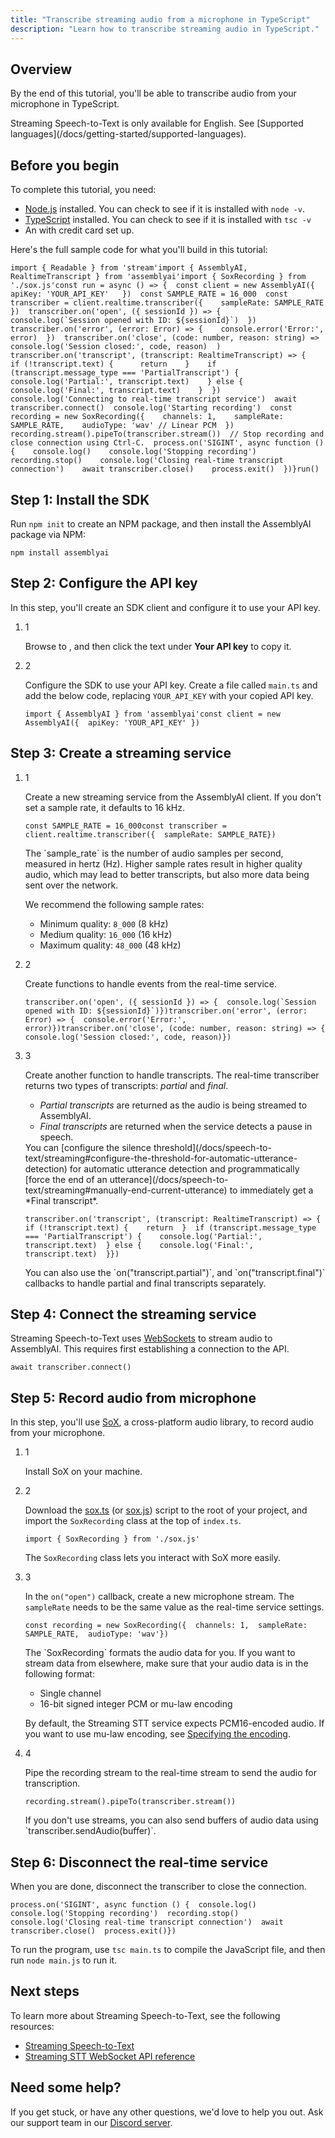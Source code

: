 ```yaml
---
title: "Transcribe streaming audio from a microphone in TypeScript"
description: "Learn how to transcribe streaming audio in TypeScript."
---
```


## Overview[​](#overview "Direct link to Overview")

By the end of this tutorial, you'll be able to transcribe audio from your microphone in TypeScript.

<Note>
  Streaming Speech-to-Text is only available for English. See [Supported languages](/docs/getting-started/supported-languages).
</Note>

## Before you begin[​](#before-you-begin "Direct link to Before you begin")

To complete this tutorial, you need:

* [Node.js](https://nodejs.org/) installed. You can check to see if it is installed with `node -v`.
* [TypeScript](https://www.typescriptlang.org/) installed. You can check to see if it is installed with `tsc -v`
* An with credit card set up.

Here's the full sample code for what you'll build in this tutorial:

```
import { Readable } from 'stream'import { AssemblyAI, RealtimeTranscript } from 'assemblyai'import { SoxRecording } from './sox.js'const run = async () => {  const client = new AssemblyAI({    apiKey: 'YOUR_API_KEY'   })  const SAMPLE_RATE = 16_000  const transcriber = client.realtime.transcriber({    sampleRate: SAMPLE_RATE  })  transcriber.on('open', ({ sessionId }) => {    console.log(`Session opened with ID: ${sessionId}`)  })  transcriber.on('error', (error: Error) => {    console.error('Error:', error)  })  transcriber.on('close', (code: number, reason: string) =>    console.log('Session closed:', code, reason)  )  transcriber.on('transcript', (transcript: RealtimeTranscript) => {    if (!transcript.text) {      return    }    if (transcript.message_type === 'PartialTranscript') {      console.log('Partial:', transcript.text)    } else {      console.log('Final:', transcript.text)    }  })  console.log('Connecting to real-time transcript service')  await transcriber.connect()  console.log('Starting recording')  const recording = new SoxRecording({    channels: 1,    sampleRate: SAMPLE_RATE,    audioType: 'wav' // Linear PCM  })  recording.stream().pipeTo(transcriber.stream())  // Stop recording and close connection using Ctrl-C.  process.on('SIGINT', async function () {    console.log()    console.log('Stopping recording')    recording.stop()    console.log('Closing real-time transcript connection')    await transcriber.close()    process.exit()  })}run()
```

## Step 1: Install the SDK[​](#step-1-install-the-sdk "Direct link to Step 1: Install the SDK")

Run `npm init` to create an NPM package, and then install the AssemblyAI package via NPM:

```
npm install assemblyai
```

## Step 2: Configure the API key[​](#step-2-configure-the-api-key "Direct link to Step 2: Configure the API key")

In this step, you'll create an SDK client and configure it to use your API key.

1. 1

   Browse to , and then click the text under **Your API key** to copy it.

2. 2

   Configure the SDK to use your API key. Create a file called `main.ts` and add the below code, replacing `YOUR_API_KEY` with your copied API key.

   ```
   import { AssemblyAI } from 'assemblyai'const client = new AssemblyAI({  apiKey: 'YOUR_API_KEY' })
   ```

## Step 3: Create a streaming service[​](#step-3-create-a-streaming-service "Direct link to Step 3: Create a streaming service")

1. 1

   Create a new streaming service from the AssemblyAI client. If you don't set a sample rate, it defaults to 16 kHz.

   ```
   const SAMPLE_RATE = 16_000const transcriber = client.realtime.transcriber({  sampleRate: SAMPLE_RATE})
   ```

   <Note>
     The `sample_rate` is the number of audio samples per second, measured in hertz (Hz). Higher sample rates result in higher quality audio, which may lead to better transcripts, but also more data being sent over the network.

     We recommend the following sample rates:

     * Minimum quality: `8_000` (8 kHz)
     * Medium quality: `16_000` (16 kHz)
     * Maximum quality: `48_000` (48 kHz)
   </Note>

2. 2

   Create functions to handle events from the real-time service.

   ```
   transcriber.on('open', ({ sessionId }) => {  console.log(`Session opened with ID: ${sessionId}`)})transcriber.on('error', (error: Error) => {  console.error('Error:', error)})transcriber.on('close', (code: number, reason: string) => {  console.log('Session closed:', code, reason)})
   ```

3. 3

   Create another function to handle transcripts. The real-time transcriber returns two types of transcripts: *partial* and *final*.

   * *Partial transcripts* are returned as the audio is being streamed to AssemblyAI.
   * *Final transcripts* are returned when the service detects a pause in speech.

   <Check>
     You can [configure the silence threshold](/docs/speech-to-text/streaming#configure-the-threshold-for-automatic-utterance-detection) for automatic utterance detection and programmatically [force the end of an utterance](/docs/speech-to-text/streaming#manually-end-current-utterance) to immediately get a *Final transcript*.
   </Check>

   ```
   transcriber.on('transcript', (transcript: RealtimeTranscript) => {  if (!transcript.text) {    return  }  if (transcript.message_type === 'PartialTranscript') {    console.log('Partial:', transcript.text)  } else {    console.log('Final:', transcript.text)  }})
   ```

   <Check>
     You can also use the `on("transcript.partial")`, and `on("transcript.final")` callbacks to handle partial and final transcripts separately.
   </Check>

## Step 4: Connect the streaming service[​](#step-4-connect-the-streaming-service "Direct link to Step 4: Connect the streaming service")

Streaming Speech-to-Text uses [WebSockets](https://developer.mozilla.org/en-US/docs/Web/API/WebSockets_API) to stream audio to AssemblyAI. This requires first establishing a connection to the API.

```
await transcriber.connect()
```

## Step 5: Record audio from microphone[​](#step-5-record-audio-from-microphone "Direct link to Step 5: Record audio from microphone")

In this step, you'll use [SoX](http://sox.sourceforge.net/), a cross-platform audio library, to record audio from your microphone.

1. 1

   Install SoX on your machine.

2. 2

   Download the [sox.ts](https://raw.githubusercontent.com/AssemblyAI/assemblyai-node-sdk/main/samples/streaming-stt-from-mic/sox.ts) (or [sox.js](https://raw.githubusercontent.com/AssemblyAI/assemblyai-node-sdk/main/samples/streaming-stt-from-mic/sox.js)) script to the root of your project, and import the `SoxRecording` class at the top of `index.ts`.

   ```
   import { SoxRecording } from './sox.js'
   ```

   The `SoxRecording` class lets you interact with SoX more easily.

3. 3

   In the `on("open")` callback, create a new microphone stream. The `sampleRate` needs to be the same value as the real-time service settings.

   ```
   const recording = new SoxRecording({  channels: 1,  sampleRate: SAMPLE_RATE,  audioType: 'wav'})
   ```

   <Note>
     The `SoxRecording` formats the audio data for you. If you want to stream data from elsewhere, make sure that your audio data is in the following format:

     * Single channel
     * 16-bit signed integer PCM or mu-law encoding

     By default, the Streaming STT service expects PCM16-encoded audio. If you want to use mu-law encoding, see [Specifying the encoding](/docs/guides/real-time-streaming-transcription#specifying-the-encoding).
   </Note>

4. 4

   Pipe the recording stream to the real-time stream to send the audio for transcription.

   ```
   recording.stream().pipeTo(transcriber.stream())
   ```

   <Note>
     If you don't use streams, you can also send buffers of audio data using `transcriber.sendAudio(buffer)`.
   </Note>

## Step 6: Disconnect the real-time service[​](#step-6-disconnect-the-real-time-service "Direct link to Step 6: Disconnect the real-time service")

When you are done, disconnect the transcriber to close the connection.

```
process.on('SIGINT', async function () {  console.log()  console.log('Stopping recording')  recording.stop()  console.log('Closing real-time transcript connection')  await transcriber.close()  process.exit()})
```

To run the program, use `tsc main.ts` to compile the JavaScript file, and then run `node main.js` to run it.

## Next steps[​](#next-steps "Direct link to Next steps")

To learn more about Streaming Speech-to-Text, see the following resources:

* [Streaming Speech-to-Text](/docs/speech-to-text/streaming)
* [Streaming STT WebSocket API reference](https://assemblyai.com/docs/api-reference/streaming)

## Need some help?[​](#need-some-help "Direct link to Need some help?")

If you get stuck, or have any other questions, we'd love to help you out. Ask our support team in our [Discord server](https://discord.gg/aSMMpMadFh).
